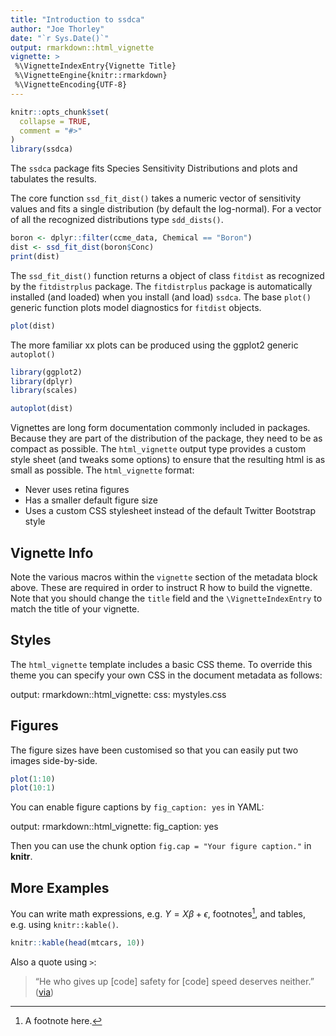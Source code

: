 ```yaml
---
title: "Introduction to ssdca"
author: "Joe Thorley"
date: "`r Sys.Date()`"
output: rmarkdown::html_vignette
vignette: >
 %\VignetteIndexEntry{Vignette Title}
 %\VignetteEngine{knitr::rmarkdown}
 %\VignetteEncoding{UTF-8}
---
```


```r
knitr::opts_chunk$set(
  collapse = TRUE,
  comment = "#>"
)
library(ssdca)
```

The `ssdca` package fits Species Sensitivity Distributions and plots and tabulates the results.

The core function `ssd_fit_dist()` takes a numeric vector of sensitivity values
and fits a single distribution (by default the log-normal).
For a vector of all the recognized distributions type `sdd_dists()`.

```r
boron <- dplyr::filter(ccme_data, Chemical == "Boron")
dist <- ssd_fit_dist(boron$Conc)
print(dist)
```

The `ssd_fit_dist()` function returns a object of class `fitdist` as recognized by 
the `fitdistrplus` package. The `fitdistrplus` package is automatically installed 
(and loaded) when you install (and load) `ssdca`.
The base `plot()` generic function plots model diagnostics for `fitdist` objects.
```r
plot(dist)
```

The more familiar xx plots can be produced using the ggplot2 generic `autoplot()`
```r
library(ggplot2)
library(dplyr)
library(scales)

autoplot(dist)
```

Vignettes are long form documentation commonly included in packages. Because they are part of the distribution of the package, they need to be as compact as possible. The `html_vignette` output type provides a custom style sheet (and tweaks some options) to ensure that the resulting html is as small as possible. The `html_vignette` format:

- Never uses retina figures
- Has a smaller default figure size
- Uses a custom CSS stylesheet instead of the default Twitter Bootstrap style

## Vignette Info

Note the various macros within the `vignette` section of the metadata block above. These are required in order to instruct R how to build the vignette. Note that you should change the `title` field and the `\VignetteIndexEntry` to match the title of your vignette.

## Styles

The `html_vignette` template includes a basic CSS theme. To override this theme you can specify your own CSS in the document metadata as follows:

output: 
rmarkdown::html_vignette:
css: mystyles.css

## Figures

The figure sizes have been customised so that you can easily put two images side-by-side. 

```r
plot(1:10)
plot(10:1)
```

You can enable figure captions by `fig_caption: yes` in YAML:

output:
rmarkdown::html_vignette:
fig_caption: yes

Then you can use the chunk option `fig.cap = "Your figure caption."` in **knitr**.

## More Examples

You can write math expressions, e.g. $Y = X\beta + \epsilon$, footnotes^[A footnote here.], and tables, e.g. using `knitr::kable()`.

```r
knitr::kable(head(mtcars, 10))
```

Also a quote using `>`:

> "He who gives up [code] safety for [code] speed deserves neither."
([via](https://twitter.com/hadleywickham/status/504368538874703872))
